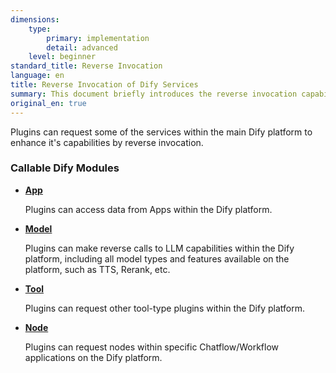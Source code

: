 ```yaml
---
dimensions:
    type:
        primary: implementation
        detail: advanced
    level: beginner
standard_title: Reverse Invocation
language: en
title: Reverse Invocation of Dify Services
summary: This document briefly introduces the reverse invocation capability of Dify plugins, allowing plugins to call specified services within the Dify main platform. The document lists four types of modules that can be called: App (accessing App data), Model (utilizing platform model capabilities), Tool (calling other tool plugins within the platform), and Node (invoking nodes within Chatflow/Workflow applications).
original_en: true
---
```


Plugins can request some of the services within the main Dify platform to enhance it's capabilities by reverse invocation.

### Callable Dify Modules

*   [**App**](/en/plugins/schema-definition/reverse-invocation-of-the-dify-service/app)

    Plugins can access data from Apps within the Dify platform.
*   [**Model**](/en/plugins/schema-definition/reverse-invocation-of-the-dify-service/model)

    Plugins can make reverse calls to LLM capabilities within the Dify platform, including all model types and features available on the platform, such as TTS, Rerank, etc.
*   [**Tool**](/en/plugins/schema-definition/reverse-invocation-of-the-dify-service/tool)

    Plugins can request other tool-type plugins within the Dify platform.
*   [**Node**](/en/plugins/schema-definition/reverse-invocation-of-the-dify-service/node)

    Plugins can request nodes within specific Chatflow/Workflow applications on the Dify platform.